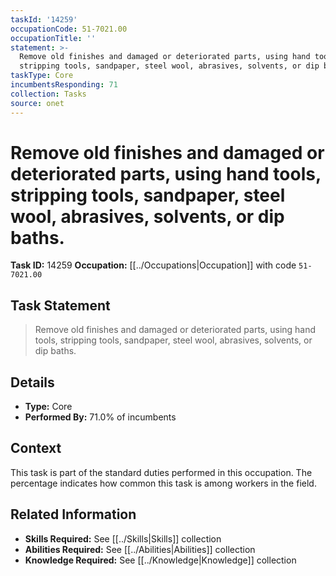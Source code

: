 ```yaml
---
taskId: '14259'
occupationCode: 51-7021.00
occupationTitle: ''
statement: >-
  Remove old finishes and damaged or deteriorated parts, using hand tools,
  stripping tools, sandpaper, steel wool, abrasives, solvents, or dip baths.
taskType: Core
incumbentsResponding: 71
collection: Tasks
source: onet
---
```

# Remove old finishes and damaged or deteriorated parts, using hand tools, stripping tools, sandpaper, steel wool, abrasives, solvents, or dip baths.

**Task ID:** 14259
**Occupation:** [[../Occupations|Occupation]] with code `51-7021.00`

## Task Statement

> Remove old finishes and damaged or deteriorated parts, using hand tools, stripping tools, sandpaper, steel wool, abrasives, solvents, or dip baths.

## Details

- **Type:** Core
- **Performed By:** 71.0% of incumbents

## Context

This task is part of the standard duties performed in this occupation. The percentage indicates how common this task is among workers in the field.

## Related Information

- **Skills Required:** See [[../Skills|Skills]] collection
- **Abilities Required:** See [[../Abilities|Abilities]] collection
- **Knowledge Required:** See [[../Knowledge|Knowledge]] collection
